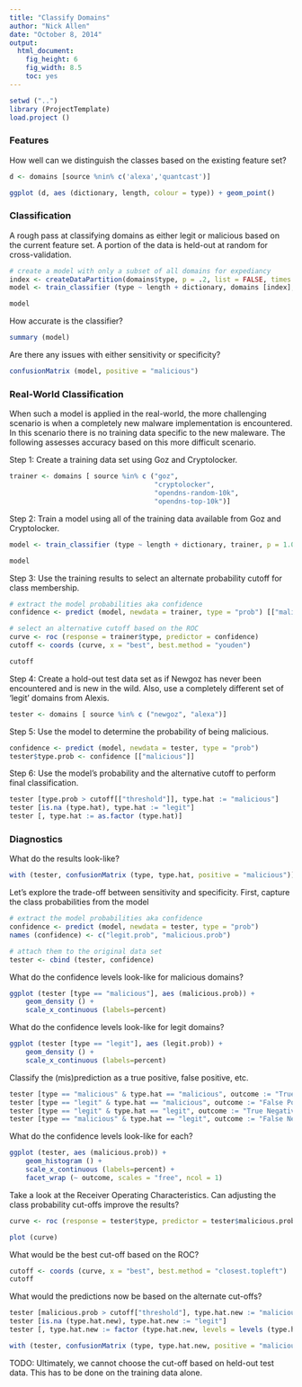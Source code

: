 ```yaml
---
title: "Classify Domains"
author: "Nick Allen"
date: "October 8, 2014"
output:
  html_document:
    fig_height: 6
    fig_width: 8.5
    toc: yes
---
```


```r
setwd ("..")
library (ProjectTemplate)
load.project ()
```

### Features

How well can we distinguish the classes based on the existing feature set?

```r
d <- domains [source %nin% c('alexa','quantcast')]
```

```r
ggplot (d, aes (dictionary, length, colour = type)) + geom_point()
```

### Classification

A rough pass at classifying domains as either legit or malicious based on the current feature set.  A portion of the data is held-out at random for cross-validation.

```r

# create a model with only a subset of all domains for expediancy
index <- createDataPartition(domains$type, p = .2, list = FALSE, times = 1) [, 1]
model <- train_classifier (type ~ length + dictionary, domains [index], p = 0.80)
```

```r
model
```

How accurate is the classifier?

```r
summary (model)
```

Are there any issues with either sensitivity or specificity?

```r
confusionMatrix (model, positive = "malicious")
```

### Real-World Classification

When such a model is applied in the real-world, the more challenging scenario is when a completely new malware implementation is encountered.  In this scenario there is no training data specific to the new maleware. The following assesses accuracy based on this more difficult scenario.

Step 1: Create a training data set using Goz and Cryptolocker.

```r
trainer <- domains [ source %in% c ("goz",
                                    "cryptolocker",
                                    "opendns-random-10k",
                                    "opendns-top-10k")]
```

Step 2: Train a model using all of the training data available from Goz and Cryptolocker.

```r
model <- train_classifier (type ~ length + dictionary, trainer, p = 1.0, n = 10)
```

```r
model
```

Step 3: Use the training results to select an alternate probability cutoff for class membership.

```r
# extract the model probabilities aka confidence
confidence <- predict (model, newdata = trainer, type = "prob") [["malicious"]]

# select an alternative cutoff based on the ROC
curve <- roc (response = trainer$type, predictor = confidence)
cutoff <- coords (curve, x = "best", best.method = "youden")
```

```r
cutoff
```

Step 4: Create a hold-out test data set as if Newgoz has never been encountered and is new in the wild.  Also, use a completely different set of 'legit' domains from Alexis.

```r
tester <- domains [ source %in% c ("newgoz", "alexa")]
```

Step 5: Use the model to determine the probability of being malicious.

```r
confidence <- predict (model, newdata = tester, type = "prob")
tester$type.prob <- confidence [["malicious"]]
```

Step 6: Use the model's probability and the alternative cutoff to perform final classification.

```r
tester [type.prob > cutoff[["threshold"]], type.hat := "malicious"]
tester [is.na (type.hat), type.hat := "legit"]
tester [, type.hat := as.factor (type.hat)]
```

### Diagnostics

What do the results look-like?

```r
with (tester, confusionMatrix (type, type.hat, positive = "malicious"))
```

Let's explore the trade-off between sensitivity and specificity.  First, capture the class probabilities from the model

```r

# extract the model probabilities aka confidence
confidence <- predict (model, newdata = tester, type = "prob")
names (confidence) <- c("legit.prob", "malicious.prob")

# attach them to the original data set
tester <- cbind (tester, confidence)
```

What do the confidence levels look-like for malicious domains?

```r
ggplot (tester [type == "malicious"], aes (malicious.prob)) + 
    geom_density () + 
    scale_x_continuous (labels=percent)
```

What do the confidence levels look-like for legit domains?

```r
ggplot (tester [type == "legit"], aes (legit.prob)) + 
    geom_density () + 
    scale_x_continuous (labels=percent)
```

Classify the (mis)prediction as a true positive, false positive, etc.

```r
tester [type == "malicious" & type.hat == "malicious", outcome := "True Positive"]
tester [type == "legit" & type.hat == "malicious", outcome := "False Positive"]
tester [type == "legit" & type.hat == "legit", outcome := "True Negative"]
tester [type == "malicious" & type.hat == "legit", outcome := "False Negative"]
```

What do the confidence levels look-like for each?

```r
ggplot (tester, aes (malicious.prob)) + 
    geom_histogram () +
    scale_x_continuous (labels=percent) +
    facet_wrap (~ outcome, scales = "free", ncol = 1)
```

Take a look at the Receiver Operating Characteristics.  Can adjusting the class probability cut-offs improve the results?

```r
curve <- roc (response = tester$type, predictor = tester$malicious.prob)
```

```r
plot (curve)
```

What would be the best cut-off based on the ROC?

```r
cutoff <- coords (curve, x = "best", best.method = "closest.topleft")
cutoff
```

What would the predictions now be based on the alternate cut-offs?

```r
tester [malicious.prob > cutoff["threshold"], type.hat.new := "malicious"]
tester [is.na (type.hat.new), type.hat.new := "legit"]
tester [, type.hat.new := factor (type.hat.new, levels = levels (type.hat))]

with (tester, confusionMatrix (type, type.hat.new, positive = "malicious"))
```

TODO: Ultimately, we cannot choose the cut-off based on held-out test data.  This has to be done on the training data alone.






